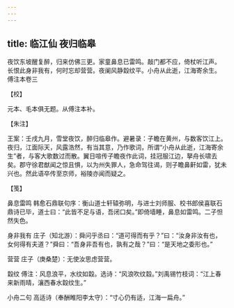 ```yaml
---
---
---
```

title: 临江仙 夜归临皋
---







夜饮东坡醒复醉，归来仿佛三更。家童鼻息已雷鸣。敲门都不应，倚杖听江声。　长恨此身非我有，何时忘却营营。夜阑风静縠纹平。小舟从此逝，江海寄余生。　傅注本卷三





【校】


元本、毛本俱无题。从傅注本补。





【朱注】


王案：壬戌九月，雪堂夜饮，醉归临皋作。避暑录：子瞻在黄州，与数客饮江上。夜归，江面际天，风露浩然，有当其意，乃作歌词，所谓“小舟从此逝，江海寄余生”者，与客大歌数过而散。翼日喧传子瞻夜作此词，挂冠服江边，拏舟长啸去矣。郡守徐君猷闻之惊且惧，以为州失罪人，急命驾往谒，则子瞻鼻鼾如雷，犹未兴也。然此语卒传至京师，裕陵亦闻而疑之。





【笺】


鼻息雷鸣 韩愈石鼎联句序：衡山道士轩辕弥明，与进士刘师服、校书郎侯喜联石鼎诗已毕，道士曰：“此皆不足与语，吾闭口矣。”即倚墙睡，鼻息如雷鸣。二子怛然失色。

身非我有 庄子（知北游）：舜问乎丞曰：“道可得而有乎？”曰：“汝身非汝有也，女何得有夫道？”舜曰：“吾身非吾有也，孰有之哉？”曰：“是天地之委形也。”

营营 庄子（庚桑楚）：无使汝思虑营营。

縠纹 傅注：风息浪平，水纹如縠。选诗：“风浪吹纹縠。”刘禹锡竹枝词：“江上春来新雨晴，瀼西春水縠纹生。”

小舟二句 高适诗（奉酬睢阳李太守）：“寸心仍有适，江海一扁舟。”